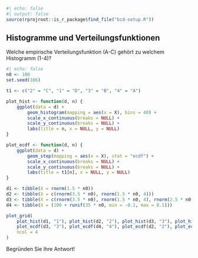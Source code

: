 ```r
#| echo: false
#| output: false
source(rprojroot::is_r_package$find_file("bcd-setup.R"))
```

## Histogramme und Verteilungsfunktionen

Welche empirische Verteilungsfunktion (A-C) gehört zu welchem Histogramm (1-4)?

```r
#| echo: false
n0 <- 100
set.seed(106)

t1 <- c("2" = "C", "1" = "D", "3" = "B", "4" = "A")

plot_hist <- function(d, n) {
    ggplot(data = d) +
        geom_histogram(mapping = aes(x = X), bins = 40) +
        scale_x_continuous(breaks = NULL) +
        scale_y_continuous(breaks = NULL) +
        labs(title = n, x = NULL, y = NULL)
}

plot_ecdf <- function(d, n) {
    ggplot(data = d) +
        geom_step(mapping = aes(x = X), stat = "ecdf") +
        scale_x_continuous(breaks = NULL) +
        scale_y_continuous(breaks = NULL) +
        labs(title = t1[n], x = NULL, y = NULL)
}

d1 <- tibble(X = rnorm(1.5 * n0))
d2 <- tibble(X = c(rnorm(3.5 * n0), rnorm(1.5 * n0, 4)))
d3 <- tibble(X = c(rnorm(3.5 * n0), rnorm(1.5 * n0, 4), rnorm(2.5 * n0, 10)))
d4 <- tibble(X = (100 + runif(35 * n0, min = -0.1, max = 0.1)))

plot_grid(
    plot_hist(d1, "1"), plot_hist(d2, "2"), plot_hist(d3, "3"), plot_hist(d4, "4"),
    plot_ecdf(d3, "3"), plot_ecdf(d4, "4"), plot_ecdf(d2, "2"), plot_ecdf(d1, "1"), 
    ncol = 4
)
```

Begründen Sie ihre Antwort!